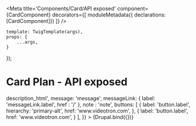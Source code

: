 

<Meta
    title='Components/Card/API exposed'
    component={CardComponent}
    decorators={[
        moduleMetadata({ declarations: [CardComponent]})
    ]}
/>

    template: TwigTemplate(args),
    props: {
        ...args,
    }
});


# Card Plan - API exposed

<Canvas withSource='none'>
    <Story
        name='Drupal - Plan - API exposed'
        height='800px'
        args={{
            _cardVariant: 'plan',
            contentLists: [
                {
                    title: 'contentLists.title',
                    description: 'contentLists.description',
                    content: [
                        {
                            label: 'contentLists.content.label',
                            icon: 'placeholder',
                        }
                    ]
                },
                {
                    title: 'contentLists.title',
                    description: 'contentLists.description',
                    content: [
                        {
                            label: 'contentLists.content.label',
                            icon: 'placeholder',
                        }
                    ]
                }
            ],
            contentBadges: [
                {
                    label    :'contentBadge.label',
                    iconName: 'placeholder',
                }
            ],
            promotionBadges: [
                {
                    label    :'promotionBadge.label',
                    iconName: 'placeholder',
                }
            ],
            price: {
                upperTitle: 'price.upperTitle',
                upfront: {
                    label: 'price.upfront.label',
                    dollar: 'price.upfront.dollar',
                },
                dollar: 'price.dollar',
                cent : 'price.cent',
                promotion: {
                    title: 'price.promotion.title',
                    priceStriked: 'price.promotion.priceStriked',
                    priceSaved: 'price.promotion.priceSaved',
                    savedLabel: 'price.promotion.savedLabel',
                    superscript: 'price.promotion.superscript',
                    direction: 'price.promotion.direction',
                },
                details: 'price.details',
                message: 'price.message',
                infosSupp: 'price.infosSupp',
                boxAlignement: 'price.boxAlignement',
                dashed: 'price.dashed',
                saved: 'price.saved',
            },
            badge: {
                label: 'badge'
            },
            link : {
                label: 'link.label',
                href : '/'
            },
            iconName: 'apple',
            upperTitle: 'upperTitle',
            title: 'title',
            subtitle: 'subtitle',
            description_html: '<em>description</em>_html',
            message: 'message',
            messageLink: {
                label: 'messageLink.label',
                href : '/'
            },
            note : 'note',
            buttons: [
                {
                    label: 'button.label',
                    hierarchy: 'primary-alt',
                    href: 'www.videotron.com',
                },
                {
                    label: 'button.label',
                    href: 'www.videotron.com',
                }
            ],
        }}
    >
        {Drupal.bind({})}
    </Story>
</Canvas>